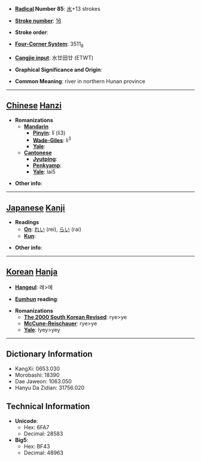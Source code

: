 * '''[[Wiktionary:Chinese radical index| Radical]] Number 85''': [[Wiktionary:Chinese radical index 水|水]]+13 strokes

* '''[[Wiktionary:Chinese total strokes index|Stroke number]]''': [[Wiktionary:Chinese total strokes index 16|16]]

* '''Stroke order''': 

* '''[[Wiktionary:Chinese four corner index|Four-Corner System]]''': 3511<sub>8</sub>

* '''[[Wiktionary:Chinese Cangjie index|Cangjie input]]''': 水廿田廿 (ETWT)

* '''Graphical Significance and Origin''': 

* '''Common Meaning''': river in northern Hunan province

----

== [[Chinese]] [[Hanzi]] ==

* '''Romanizations'''
** '''[[Mandarin]]'''
*** '''[[Pinyin]]''': lǐ (li3)
*** '''[[Wade-Giles]]''': li<sup>3</sup>
*** '''[[Yale]]''': 
** '''[[Cantonese]]'''
*** '''[[Jyutping]]''':
*** '''[[Penkyamp]]''': 
*** '''[[Yale]]''': lai5

* '''Other info''': 

----

== [[Japanese]] [[Kanji]] ==

* '''Readings'''
** '''[[On]]''': [[れい]] (rei), [[らい]] (rai)
** '''[[Kun]]''': 

* '''Other info''':  

----

== [[Korean]] [[Hanja]] ==

* '''[[Hangeul]]''': 례>예

* '''[[Eumhun]] reading''': 

* '''Romanizations'''
** '''[[The 2000 South Korean Revised Romanization|The 2000 South Korean Revised]]''': rye>ye
** '''[[McCune-Reischauer]]''': rye>ye
** '''[[Yale]]''': lyey>yey

----

== Dictionary Information ==

* KangXi: 0653.030
* Morobashi: 18390
* Dae Jaweon: 1063.050
* Hanyu Da Zidian: 31756.020

== Technical Information ==

* '''Unicode''':
** Hex: 6FA7
** Decimal: 28583
* '''Big5''':
** Hex: BF43
** Decimal: 48963